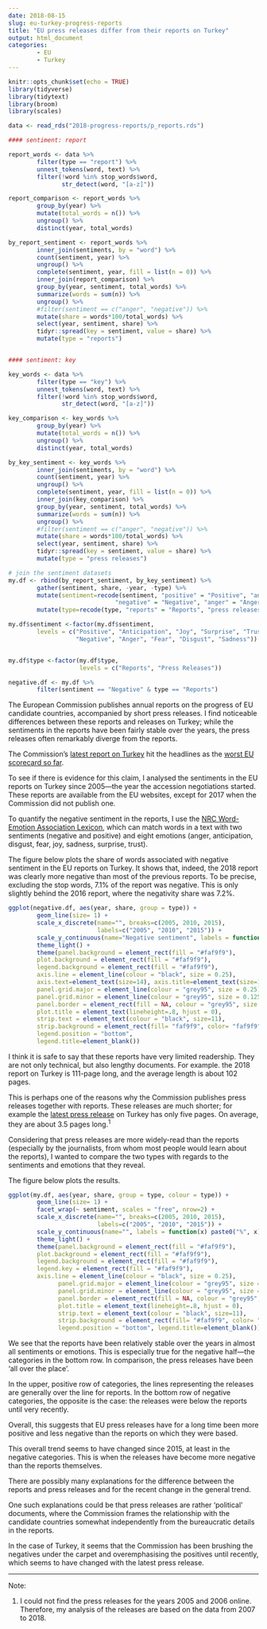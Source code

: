 ```yaml
---
date: 2018-08-15
slug: eu-turkey-progress-reports
title: "EU press releases differ from their reports on Turkey"
output: html_document
categories:
        - EU
        - Turkey
---
```


```r
knitr::opts_chunk$set(echo = TRUE)
library(tidyverse)
library(tidytext)
library(broom)
library(scales)

data <- read_rds("2018-progress-reports/p_reports.rds")

#### sentiment: report

report_words <- data %>%
        filter(type == "report") %>%
        unnest_tokens(word, text) %>%
        filter(!word %in% stop_words$word,
               str_detect(word, "[a-z]"))

report_comparison <- report_words %>%
        group_by(year) %>%
        mutate(total_words = n()) %>%
        ungroup() %>%
        distinct(year, total_words)

by_report_sentiment <- report_words %>%
        inner_join(sentiments, by = "word") %>%
        count(sentiment, year) %>%
        ungroup() %>%
        complete(sentiment, year, fill = list(n = 0)) %>%
        inner_join(report_comparison) %>%
        group_by(year, sentiment, total_words) %>%
        summarize(words = sum(n)) %>%
        ungroup() %>%
        #filter(sentiment == c("anger", "negative")) %>%
        mutate(share = words*100/total_words) %>%
        select(year, sentiment, share) %>%
        tidyr::spread(key = sentiment, value = share) %>%
        mutate(type = "reports")


#### sentiment: key

key_words <- data %>%
        filter(type == "key") %>%
        unnest_tokens(word, text) %>%
        filter(!word %in% stop_words$word,
               str_detect(word, "[a-z]"))

key_comparison <- key_words %>%
        group_by(year) %>%
        mutate(total_words = n()) %>%
        ungroup() %>%
        distinct(year, total_words)

by_key_sentiment <- key_words %>%
        inner_join(sentiments, by = "word") %>%
        count(sentiment, year) %>%
        ungroup() %>%
        complete(sentiment, year, fill = list(n = 0)) %>%
        inner_join(key_comparison) %>%
        group_by(year, sentiment, total_words) %>%
        summarize(words = sum(n)) %>%
        ungroup() %>%
        #filter(sentiment == c("anger", "negative")) %>%
        mutate(share = words*100/total_words) %>%
        select(year, sentiment, share) %>%
        tidyr::spread(key = sentiment, value = share) %>%
        mutate(type = "press releases")

# join the sentiment datasets
my.df <- rbind(by_report_sentiment, by_key_sentiment) %>%
        gather(sentiment, share, -year, -type) %>%
        mutate(sentiment=recode(sentiment, "positive" = "Positive", "anticipation" = "Anticipation", "joy" = "Joy", "surprise" = "Surprise", "trust" = "Trust",
                              "negative" = "Negative", "anger" = "Anger", "fear" = "Fear", "disgust" = "Disgust", "sadness" = "Sadness")) %>%
        mutate(type=recode(type, "reports" = "Reports", "press releases" = "Press Releases"))

my.df$sentiment <-factor(my.df$sentiment, 
        levels = c("Positive", "Anticipation", "Joy", "Surprise", "Trust",
                   "Negative", "Anger", "Fear", "Disgust", "Sadness")) 


my.df$type <-factor(my.df$type, 
                    levels = c("Reports", "Press Releases"))

negative.df <- my.df %>%
        filter(sentiment == "Negative" & type == "Reports")
```

The European Commission publishes annual reports on the progress of EU candidate countries, accompanied by short press releases. I find noticeable differences between these reports and releases on Turkey; while the sentiments in the reports have been fairly stable over the years, the press releases often remarkably diverge from the reports.

The Commission's [latest report on Turkey](https://ec.europa.eu/neighbourhood-enlargement/sites/near/files/20180417-turkey-report.pdf) hit the headlines as the [worst EU scorecard so far](https://uk.reuters.com/article/uk-eu-turkey/turkey-to-get-worst-eu-scorecard-so-far-officials-say-idUKKBN1HL11Z). 

To see if there is evidence for this claim, I analysed the sentiments in the EU reports on Turkey since 2005---the year the accession negotiations started. These reports are available from the EU websites, except for 2017 when the Commission did not publish one. 

To quantify the negative sentiment in the reports, I use the [NRC Word-Emotion Association Lexicon](http://saifmohammad.com/WebPages/NRC-Emotion-Lexicon.htm), which can match words in a text with two sentiments (negative and positive) and eight emotions (anger, anticipation, disgust, fear, joy, sadness, surprise, trust).

The figure below plots the share of words associated with negative sentiment in the EU reports on Turkey. It shows that, indeed, the 2018 report was clearly more negative than most of the previous reports. To be precise, excluding the stop words, 7.1% of the report was negative. This is only slightly behind the 2016 report, where the negativity share was 7.2%.

```r
ggplot(negative.df, aes(year, share, group = type)) +
        geom_line(size= 1) +
        scale_x_discrete(name="", breaks=c(2005, 2010, 2015),
                         labels=c("2005", "2010", "2015")) +
        scale_y_continuous(name="Negative sentiment", labels = function(x) paste0("%", x)) +
        theme_light() +
        theme(panel.background = element_rect(fill = "#faf9f9"),
        plot.background = element_rect(fill = "#faf9f9"),
        legend.background = element_rect(fill = "#faf9f9"),
        axis.line = element_line(colour = "black", size = 0.25),
        axis.text=element_text(size=14), axis.title=element_text(size=14),
        panel.grid.major = element_line(colour = "grey95", size = 0.25),
        panel.grid.minor = element_line(colour = "grey95", size = 0.125),
        panel.border = element_rect(fill = NA, colour = "grey95", size = 0.25),
        plot.title = element_text(lineheight=.8, hjust = 0),
        strip.text = element_text(colour = "black", size=11),
        strip.background = element_rect(fill= "faf9f9", color= "faf9f9"),
        legend.position = "bottom",
        legend.title=element_blank())

```

I think it is safe to say that these reports have very limited readership. They are not only technical, but also lengthy documents. For example. the 2018 report on Turkey is 111-page long, and the average length is about 102 pages. 

This is perhaps one of the reasons why the Commission publishes press releases together with reports. These releases are much shorter; for example the [latest press release](http://europa.eu/rapid/press-release_MEMO-18-3407_en.pdf) on Turkey has only five pages. On average, they are about 3.5 pages long.^1^

Considering that press releases are more widely-read than the reports (especially by the journalists, from whom most people would learn about the reports), I wanted to compare the two types with regards to the sentiments and emotions that they reveal.  

The figure below plots the results.

```r

ggplot(my.df, aes(year, share, group = type, colour = type)) +
        geom_line(size= 1) +
        facet_wrap(~ sentiment, scales = "free", nrow=2) +
        scale_x_discrete(name="", breaks=c(2005, 2010, 2015),
                         labels=c("2005", "2010", "2015")) +
        scale_y_continuous(name="", labels = function(x) paste0("%", x)) +
        theme_light() +
        theme(panel.background = element_rect(fill = "#faf9f9"),
        plot.background = element_rect(fill = "#faf9f9"),
        legend.background = element_rect(fill = "#faf9f9"),
        legend.key = element_rect(fill = "#faf9f9"),
        axis.line = element_line(colour = "black", size = 0.25),
              panel.grid.major = element_line(colour = "grey95", size = 0.25),
              panel.grid.minor = element_line(colour = "grey95", size = 0.125),
              panel.border = element_rect(fill = NA, colour = "grey95", size = 0.25),
              plot.title = element_text(lineheight=.8, hjust = 0),
              strip.text = element_text(colour = "black", size=11),
              strip.background = element_rect(fill= "#faf9f9", color= "#faf9f9"),
              legend.position = "bottom", legend.title=element_blank())

```

We see that the reports have been relatively stable over the years in almost all sentiments or emotions. This is especially true for the negative half---the categories in the bottom row. In comparison, the press releases have been 'all over the place'.

In the upper, positive row of categories, the lines representing the releases are generally over the line for reports. In the bottom row of negative categories, the opposite is the case: the releases were below the reports until very recently. 

Overall, this suggests that EU press releases have for a long time been more positive and less negative than the reports on which they were based. 

This overall trend seems to have changed since 2015, at least in the negative categories. This is when the releases have become more negative than the reports themselves. 

There are possibly many explanations for the difference between the reports and press releases and for the recent change in the general trend. 

One such explanations could be that press releases are rather 'political' documents, where the Commission frames the relationship with the candidate countries somewhat independently from the bureaucratic details in the reports. 

In the case of Turkey, it seems that the Commission has been brushing the negatives under the carpet and overemphasising the positives until recently, which seems to have changed with the latest press release.


_____________________
Note:

1. I could not find the press releases for the years 2005 and 2006 online. Therefore, my analysis of the releases are based on the data from 2007 to 2018.